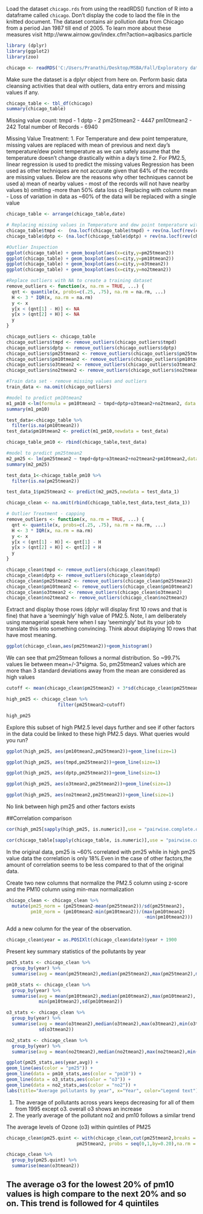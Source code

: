 Load the dataset `chicago.rds` from using the readRDS() function of R into a dataframe called `chicago`. Don't display the code to laod the file in the knitted document. The dataset contains air pollution data from Chicago from a period Jan 1987 till end of 2005. To learn more about these measures visit http://www.airnow.gov/index.cfm?action=aqibasics.particle   
```{r,include=FALSE}
library (dplyr)
library(ggplot2)
library(zoo)
```

```{r, echo = FALSE}
chicago <- readRDS('C:/Users/Pranathi/Desktop/MSBA/Fall/Exploratory data analytics/Assignment 1/chicago.rds')
```

Make sure the dataset is a dplyr object from here on. Perform basic data cleansing activities that deal with outliers, data entry errors and missing values if any.

```{r}
chicago_table <- tbl_df(chicago)
summary(chicago_table)
```

Missing value count: 
tmpd - 1
dptp - 2
pm25tmean2 - 4447
pm10tmean2 - 242
Total number of Records - 6940

Missing Value Treatment:
1. For Temperature and dew point temperature, missing values are replaced with mean of previous and next day's temperature/dew point temperature as we can safely assume that the temperature doesn't change drastically within a day's time
2. For PM2.5, linear regression is used to predict the missing values
Regression has been used as other techniques are not accurate given that 64% of the records are missing values. Below are the reasons why other techniques cannot be used
a) mean of nearby values - most of the records will not have nearby values 
b) omitting -more than 50% data loss 
c) Replacing with column mean - Loss of variation in data as ~60% of the data will be replaced with a single value

```{r,warning=FALSE}
chicago_table <- arrange(chicago_table,date)

# Replacing missing values in Temperature and dew point temperature with mean of nearby values
chicago_table$tmpd <-  (na.locf(chicago_table$tmpd) + rev(na.locf(rev(chicago_table$tmpd))))/2
chicago_table$dptp <- (na.locf(chicago_table$dptp) + rev(na.locf(rev(chicago_table$dptp))))/2

#Outlier Inspection
ggplot(chicago_table) + geom_boxplot(aes(x=city,y=pm25tmean2))
ggplot(chicago_table) + geom_boxplot(aes(x=city,y=pm10tmean2))
ggplot(chicago_table) + geom_boxplot(aes(x=city,y=o3tmean2))
ggplot(chicago_table) + geom_boxplot(aes(x=city,y=no2tmean2))

#Replace outliers with NA to create a training dataset
remove_outliers <- function(x, na.rm = TRUE, ...) {
  qnt <- quantile(x, probs=c(.25, .75), na.rm = na.rm, ...)
  H <- 3 * IQR(x, na.rm = na.rm)
  y <- x
  y[x < (qnt[1] - H)] <- NA
  y[x > (qnt[2] + H)] <- NA
  y
}

chicago_outliers <- chicago_table
chicago_outliers$tmpd <- remove_outliers(chicago_outliers$tmpd)
chicago_outliers$dptp <- remove_outliers(chicago_outliers$dptp)
chicago_outliers$pm25tmean2 <- remove_outliers(chicago_outliers$pm25tmean2)
chicago_outliers$pm10tmean2 <- remove_outliers(chicago_outliers$pm10tmean2)
chicago_outliers$o3tmean2 <- remove_outliers(chicago_outliers$o3tmean2)
chicago_outliers$no2tmean2 <- remove_outliers(chicago_outliers$no2tmean2)

#Train data set - remove missing values and outliers
train_data <- na.omit(chicago_outliers)

#model to predict pm10tmean2 
m1_pm10 <-lm(formula = pm10tmean2 ~ tmpd+dptp+o3tmean2+no2tmean2, data = train_data)
summary(m1_pm10)

test_data<-chicago_table %>%
  filter(is.na(pm10tmean2))
test_data$pm10tmean2 <- predict(m1_pm10,newdata = test_data)

chicago_table_pm10 <- rbind(chicago_table,test_data)

#model to predict pm25tmean2
m2_pm25 <- lm(pm25tmean2 ~ tmpd+dptp+o3tmean2+no2tmean2+pm10tmean2,data = train_data)
summary(m2_pm25)

test_data_1<-chicago_table_pm10 %>%
  filter(is.na(pm25tmean2))

test_data_1$pm25tmean2 <- predict(m2_pm25,newdata = test_data_1)

chicago_clean <- na.omit(rbind(chicago_table,test_data,test_data_1))

# Outlier Treatment - capping
remove_outliers <- function(x, na.rm = TRUE, ...) {
  qnt <- quantile(x, probs=c(.25, .75), na.rm = na.rm, ...)
  H <- 3 * IQR(x, na.rm = na.rm)
  y <- x
  y[x < (qnt[1] - H)] <- qnt[1] - H
  y[x > (qnt[2] + H)] <- qnt[2] + H
  y
}

chicago_clean$tmpd <- remove_outliers(chicago_clean$tmpd)
chicago_clean$dptp <- remove_outliers(chicago_clean$dptp)
chicago_clean$pm25tmean2 <- remove_outliers(chicago_clean$pm25tmean2)
chicago_clean$pm10tmean2 <- remove_outliers(chicago_clean$pm10tmean2)
chicago_clean$o3tmean2 <- remove_outliers(chicago_clean$o3tmean2)
chicago_clean$no2tmean2 <- remove_outliers(chicago_clean$no2tmean2)
```

Extract and display those rows (dplyr will display first 10 rows and that is fine) that have a 'seemingly' high value of PM2.5. Note, I am deliberately using managerial speak here when I say 'seemingly' but its your job to translate this into something convincing. Think about dsiplaying 10 rows that have most meaning.

```{r,warning=FALSE}
ggplot(chicago_clean,aes(pm25tmean2))+geom_histogram()
```

We can see that pm25tmean follows a normal distribution. So ~99.7% values lie between mean+/-3*sigma. So, pm25tmean2 values which are more than 3 standard deviations away from the mean are considered as high values

```{r}
cutoff <- mean(chicago_clean$pm25tmean2) + 3*sd(chicago_clean$pm25tmean2)

high_pm25 <- chicago_clean %>%
                   filter(pm25tmean2>cutoff)

high_pm25

```

Explore this subset of high PM2.5 level days further and see if other factors in the data could be linked to these high PM2.5 days. What queries would you run?

```{r}
ggplot(high_pm25, aes(pm10tmean2,pm25tmean2))+geom_line(size=1) 
```

```{r}
ggplot(high_pm25, aes(tmpd,pm25tmean2))+geom_line(size=1) 
```

```{r}
ggplot(high_pm25, aes(dptp,pm25tmean2))+geom_line(size=1) 
```

```{r}
ggplot(high_pm25, aes(o3tmean2,pm25tmean2))+geom_line(size=1) 
```

```{r}
ggplot(high_pm25, aes(no2tmean2,pm25tmean2))+geom_line(size=1) 
```
No link between high pm25 and other factors exists

##Correlation comparison
```{r}
cor(high_pm25[sapply(high_pm25, is.numeric)],use = "pairwise.complete.obs")
```

```{r}
cor(chicago_table[sapply(chicago_table, is.numeric)],use = "pairwise.complete.obs")
```
In the original data, pm25 is ~60% correlated with pm25 while in high pm25 value data the correlation is only 18%.Even in the case of other factors,the amount of correlation seems to be less compared to that of the original data.

Create two new columns that normalize the PM2.5 column using z-score and the PM10 column using min-max normalization

```{r}
chicago_clean <- chicago_clean %>%
  mutate(pm25_norm = (pm25tmean2-mean(pm25tmean2))/sd(pm25tmean2),
         pm10_norm = (pm10tmean2-min(pm10tmean2))/(max(pm10tmean2)
                                                   -min(pm10tmean2)))
```

Add a new column for the year of the observation.

```{r}
chicago_clean$year = as.POSIXlt(chicago_clean$date)$year + 1900
```

Present key summary statistics of the pollutants by year 

```{r}
pm25_stats <- chicago_clean %>%
  group_by(year) %>% 
  summarise(avg = mean(pm25tmean2),median(pm25tmean2),max(pm25tmean2),min(pm25tmean2),sd(pm25tmean2))

pm10_stats <- chicago_clean %>%
  group_by(year) %>% 
  summarise(avg = mean(pm10tmean2),median(pm10tmean2),max(pm10tmean2),
            min(pm10tmean2),sd(pm10tmean2))

o3_stats <- chicago_clean %>%
  group_by(year) %>% 
  summarise(avg = mean(o3tmean2),median(o3tmean2),max(o3tmean2),min(o3tmean2),
            sd(o3tmean2))

no2_stats <- chicago_clean %>%
  group_by(year) %>% 
  summarise(avg = mean(no2tmean2),median(no2tmean2),max(no2tmean2),min(no2tmean2),sd(no2tmean2))

ggplot(pm25_stats,aes(year,avg)) +
geom_line(aes(color = "pm25")) +
geom_line(data = pm10_stats,aes(color = "pm10")) +
geom_line(data = o3_stats,aes(color = "o3")) +
geom_line(data = no2_stats,aes(color = "no2")) +
labs(title="Average pollutants by year", x="Year", color="Legend text")

```

1. The average of pollutants across years keeps decreasing for all of them from 1995  except o3. overall o3 shows an increase
2. The yearly average of the pollutant no2 and pm10 follows a similar trend

The average levels of Ozone (o3) within quintiles of PM25
```{r}
chicago_clean$pm25.quint <- with(chicago_clean,cut(pm25tmean2,breaks = quantile(
                          pm25tmean2, probs = seq(0,1,by=0.20),na.rm = TRUE),labels = c("1","2","3","4","5"),include.lowest = TRUE))

chicago_clean %>%
  group_by(pm25.quint) %>%
  summarise(mean(o3tmean2))

```
## The average o3 for the lowest 20% of pm10 values is high compare to the next 20% and so on. This trend is followed for 4 quintiles